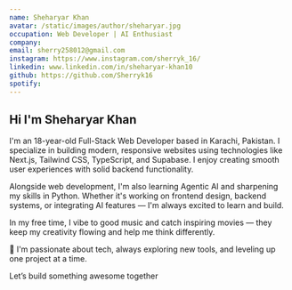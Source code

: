 ```yaml
---
name: Sheharyar Khan
avatar: /static/images/author/sheharyar.jpg
occupation: Web Developer | AI Enthusiast
company:
email: sherry258012@gmail.com
instagram: https://www.instagram.com/sherryk_16/
linkedin: www.linkedin.com/in/sheharyar-khan10
github: https://github.com/Sherryk16
spotify:
---
```



## Hi <Twemoji emoji="waving hand" /> I'm Sheharyar Khan

I'm an 18-year-old Full-Stack Web Developer <Twemoji emoji="laptop" /> based in Karachi, Pakistan. I specialize in building modern, responsive websites using technologies like Next.js, Tailwind CSS, TypeScript, and Supabase. I enjoy creating smooth user experiences with solid backend functionality.

Alongside web development, I'm also learning Agentic AI and sharpening my skills in Python. Whether it's working on frontend design, backend systems, or integrating AI features — I'm always excited to learn and build.

In my free time, I vibe to good music <Twemoji emoji="headphones" /> and catch inspiring movies <Twemoji emoji="movie" /> — they keep my creativity flowing and help me think differently.

🧠 I'm passionate about tech, always exploring new tools, and leveling up one project at a time.

Let’s build something awesome together <Twemoji emoji="rocket" />
